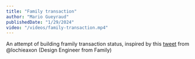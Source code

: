 ```yaml
---
title: "Family transaction"
author: "Mario Gueyraud"
publishedDate: "1/29/2024"
video: "/videos/family-transaction.mp4"
---
```

An attempt of building framily transaction status, inspired by this [tweet](https://x.com/lochieaxon/status/1700192743576973633) from @lochieaxon (Design Engineer from Family) 

<FamilyTransaction />